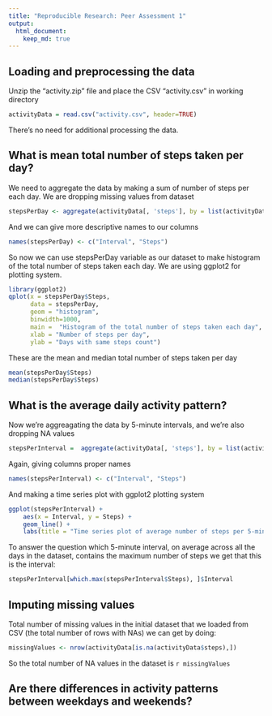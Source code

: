 ```yaml
---
title: "Reproducible Research: Peer Assessment 1"
output: 
  html_document:
    keep_md: true
---
```



## Loading and preprocessing the data

Unzip the "activity.zip" file and place the CSV "activity.csv" in working directory

```r
activityData = read.csv("activity.csv", header=TRUE)
```

There's no need for additional processing the data.

## What is mean total number of steps taken per day?

We need to aggregate the data by making a sum of number of steps per each day. We are dropping missing values from dataset

```r
stepsPerDay <- aggregate(activityData[, 'steps'], by = list(activityData$date), FUN = sum, na.rm = TRUE)
```

And we can give more descriptive names to our columns

```r
names(stepsPerDay) <- c("Interval", "Steps")
```

So now we can use stepsPerDay variable as our dataset to make histogram of the total number of steps taken each day. We are using ggplot2 for plotting system.

```r
library(ggplot2)
qplot(x = stepsPerDay$Steps, 
      data = stepsPerDay, 
      geom = "histogram", 
      binwidth=1000,
      main =  "Histogram of the total number of steps taken each day",
      xlab = "Number of steps per day",
      ylab = "Days with same steps count")
```

These are the mean and median total number of steps taken per day

```r
mean(stepsPerDay$Steps)
median(stepsPerDay$Steps)
```

## What is the average daily activity pattern?
Now we're aggreagating the data by 5-minute intervals, and we're also dropping NA values

```r
stepsPerInterval =  aggregate(activityData[, 'steps'], by = list(activityData$interval), FUN = mean, na.rm = TRUE)
```

Again, giving columns proper names

```r
names(stepsPerInterval) <- c("Interval", "Steps")
```

And making a time series plot with ggplot2 plotting system

```r
ggplot(stepsPerInterval) + 
    aes(x = Interval, y = Steps) + 
    geom_line() + 
    labs(title = "Time series plot of average number of steps per 5-minute interval")
```

To answer the question which 5-minute interval, on average across all the days in the dataset, contains the maximum number of steps we get that this is the interval:

```r
stepsPerInterval[which.max(stepsPerInterval$Steps), ]$Interval
```

## Imputing missing values
Total number of missing values in the initial dataset that we loaded from CSV (the total number of rows with NAs) we can get by doing:

```r
missingValues <- nrow(activityData[is.na(activityData$steps),])
```

So the total number of NA values in the dataset is ```r missingValues```

## Are there differences in activity patterns between weekdays and weekends?
